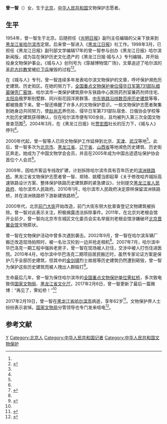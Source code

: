 '''曾一智'''（{{bd|1954年||2017年|2月19日|catIdx=Zeng}}）女，生于[[北京|北京]]，[[中华人民共和国|中华人民共和国]]文物保护志愿者。

==生平==
1954年，曾一智生于北京。后随担任《[[光明日报|光明日报]]》副刊主任编辑的父亲下放来到[[黑龙江省|黑龙江省]][[哈尔滨市|哈尔滨市]]定居。后来曾一智进入《[[黑龙江日报|黑龙江日报]]》社工作。1998年3月，已担任《黑龙江日报》副刊部文学编辑17年的曾一智参与创办《黑龙江日报》哈尔滨新闻版，成为旨在保护历史文化遗产的《黑龙江日报·城与人》专刊编辑，并开始投身文物保护事业。《城与人》创刊号为《穿越博物馆广场》，文章追述了哈尔滨的[[圣尼古拉教堂_(哈尔滨)|圣尼古拉教堂]]被[[红卫兵|红卫兵]]摧毁的过程<ref name=shishi/><ref name=shinian>{{Cite web |url = http://news.163.com/10/0604/09/68ATDCIO00014AEE.html |title = 十多年执着和坚毅 曾一智：为了美丽的老房子 |author =  |date = 2010-06-04 |publisher = 网易 |language =  |accessdate =  |quote =  }}{{Dead link|date=2020年1月 |bot=InternetArchiveBot |fix-attempted=yes }}</ref>。

在《城与人》专刊，曾一智连续多年发表哈尔滨文物保护的文章，呼吁保护濒危历史建筑、历史街区。在她的努力下，[[全国重点文物保护单位|全国重点文物保护单位]][[侵华日军第七三一部队旧址|侵华日军第731部队细菌弹壳厂窑体]]、哈尔滨市一类保护建筑原中东铁路中心医院药剂室兼药剂师住宅、[[太阳岛_(哈尔滨)|太阳岛]]俄罗斯别墅群、同兴街花园洋房群落、[[中东铁路建筑群|中东铁路沿线数百座历史建筑]]等等，都被挽救下来。曾一智还唤醒了许多人的文物保护意识，一些文物保护志愿者聚集到她身边共同努力，使[[赵尚志|赵尚志]]养伤处、侵华日军第731部队宿舍、日俄协会学校等大批历史建筑获得确认，仅在哈尔滨市便有100余处，且均被列入第三次全国文物普查范围<ref name=shinian/>。2004年3月，在《黑龙江日报》社[[贾宏图|贾宏图]]社长的压力下，《城与人》停刊<ref name=xhw/>。

2000年代起，曾一智等人已将文物保护工作延伸到北京、[[天津|天津]]、[[武汉|武汉]]等地<ref name=shinian/>。此后，曾一智多次为[[北京市|北京市]]、[[黑龙江省|黑龙江省]]、[[辽宁省|辽宁省]]、[[山西省|山西省]]等地濒危历史建筑、历史街区奔走。她成为了中国文物学会会员，并且在2005年成为中国古迹遗址保护协会首位个人会员<ref name=shishi/>。

2009年，因哈齐客运专线改扩建，计划拆除哈尔滨市具有百年历史的[[滨洲铁路桥|滨洲铁路桥]]。黑龙江省文物保护志愿者曾一智、郑琦、姚稷当即起草《关于修改哈齐城际高速铁路设计方案、整体保护铁路历史建筑群的紧急建议》，分别提交[[黑龙江省人民政府|黑龙江省人民政府]]、哈尔滨市人民政府。2010年1月，哈尔滨市人民政府决定原样保留滨洲铁路桥，并在滨洲铁路桥下游新建铁路桥<ref>{{Cite web |url = http://news.sina.com.cn/c/2010-01-15/043116936825s.shtml |title = 一纸建言保住百年滨洲桥 |author =  |date = 2010-01-15 |publisher = 新浪 |language =  |accessdate =  |quote =  }}</ref>。

2000年代，北京[[前门大街|前门大街]]开始改造，前门大街东侧大批普查登记文物建筑被拆除。曾一智对此表示关注，积极揭露违法拆除事件。2011年，在北京刘老根会馆开业前夕，曾一智向北京市东城区文化委员会实名举报刘老根会馆涉嫌破坏[[北京晋翼会馆|北京晋翼会馆]]文物原状。

曾一智在文物保护活动中曾多次遇到袭击。2002年9月，曾一智在哈尔滨车辆厂搬迁改造现场拍照时，被一名壮汉抡到一边并抢走相机<ref name=shinian/>。2007年7月，哈尔滨中华巴洛克一期工程中强拆老房子，曾一智在现场被人拦住，交涉中被人打伤住进医院。2010年4月，哈尔滨中华巴洛克二期项目居民搬迁时，虽然专家论证方案是保护几乎全部历史建筑，但其中的[[金剑啸|金剑啸]]烈士故居等历史建筑仍然遭到砸毁，曾一智为保护这些历史建筑而被人拽出人群殴打<ref name=xhw>{{Cite web |url = http://news.xinhuanet.com/mrdx/2017-02/27/c_136086845.htm |title = 奔走到最后一刻的“老房守护者” |author =  |date = 2017-02-27 |publisher = 新华网 |language =  |accessdate =  |quote =  |archive-date = 2017-03-30 |archive-url = https://web.archive.org/web/20170330053710/http://news.xinhuanet.com/mrdx/2017-02/27/c_136086845.htm |dead-url = no }}</ref>。

生命最后几年，曾一智为保住哈尔滨市的[[全国重点文物保护单位|全国重点文物保护单位]][[霁虹桥|霁虹桥]]，多次致电致信[[国家文物局|国家文物局]]、[[黑龙江省文化厅|黑龙江省文化厅]]。2017年2月6日，曾一智更新了最后一篇微博：“再见了，霁虹桥！”<ref name=shishi/>

2017年2月19日，曾一智在[[黑龙江省|黑龙江省]][[哈尔滨市|哈尔滨市]]病逝，享年62岁<ref name=shishi>{{Cite web |url = http://news.163.com/17/0219/20/CDLPQIVV000187VE.html |title = 著名文保志愿者曾一智逝世，生命最后时光牵挂霁虹桥的命运 |author =  |date = 2017-02-19 |publisher = 网易 |language =  |accessdate =  |quote =  |archive-url = https://web.archive.org/web/20170303045425/http://news.163.com/17/0219/20/CDLPQIVV000187VE.html |archive-date = 2017-03-03 |dead-url = yes }}</ref>。文物保护界人士纷纷表示哀悼。[[国家文物局|国家文物局]]分管领导也专门发来唁电<ref>{{Cite web |url =http://www.crntt.com/doc/1046/0/3/5/104603584.html?coluid=45&kindid=0&docid=104603584&mdate=0309003253  |title =国家文物局长答中评：支持民间文保志愿者  |author =  |date = 2017-03-09 |publisher =  中评网|language =  |accessdate =  |quote =  }}</ref>。

==参考文献==
{{Reflist|2}}

{{DEFAULTSORT:Zeng曾}}
[[Category:曾姓|Y]]
[[Category:北京人|Category:北京人]]
[[Category:中华人民共和国记者|Category:中华人民共和国记者]]
[[Category:中华人民共和国文物保护|Category:中华人民共和国文物保护]]
